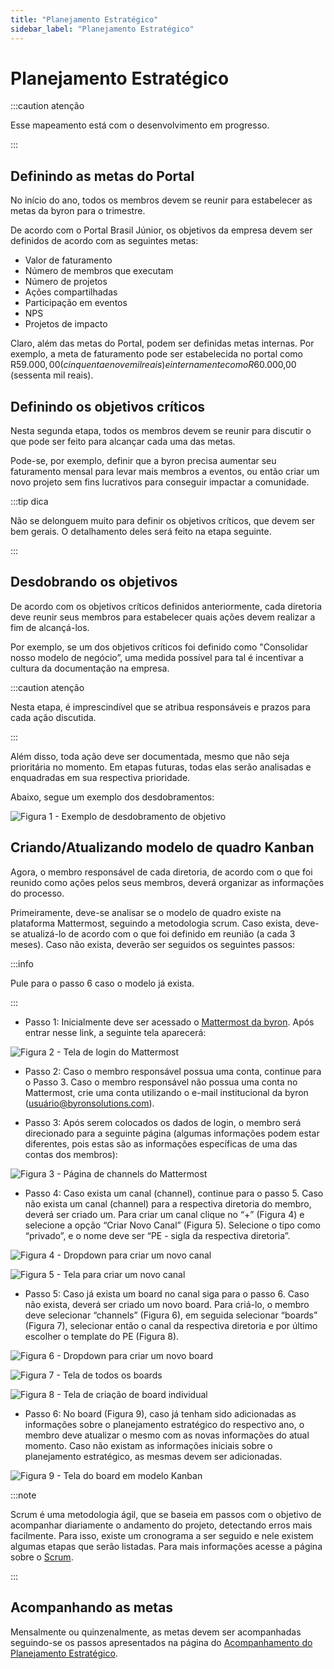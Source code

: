 ```yaml
---
title: "Planejamento Estratégico"
sidebar_label: "Planejamento Estratégico"
---
```



# Planejamento Estratégico

:::caution atenção

Esse mapeamento está com o desenvolvimento em progresso.

:::

## Definindo as metas do Portal

No início do ano, todos os membros devem se reunir para estabelecer as metas da byron para o trimestre.

De acordo com o Portal Brasil Júnior, os objetivos da empresa devem ser definidos de acordo com as seguintes metas:

- Valor de faturamento
- Número de membros que executam
- Número de projetos
- Ações compartilhadas
- Participação em eventos
- NPS
- Projetos de impacto

Claro, além das metas do Portal, podem ser definidas metas internas. Por exemplo, a meta de faturamento pode ser estabelecida no portal como R$59.000,00 (cinquenta e nove mil reais) e internamente como R$60.000,00 (sessenta mil reais).

## Definindo os objetivos críticos

Nesta segunda etapa, todos os membros devem se reunir para discutir o que pode ser feito para alcançar cada uma das metas.

Pode-se, por exemplo, definir que a byron precisa aumentar seu faturamento mensal para levar mais membros a eventos, ou então criar um novo projeto sem fins lucrativos para conseguir impactar a comunidade.

:::tip dica

Não se delonguem muito para definir os objetivos críticos, que devem ser bem gerais. O detalhamento deles será feito na etapa seguinte.

:::

## Desdobrando os objetivos

De acordo com os objetivos críticos definidos anteriormente, cada diretoria deve reunir seus membros para estabelecer quais ações devem realizar a fim de alcançá-los.

Por exemplo, se um dos objetivos críticos foi definido como "Consolidar nosso modelo de negócio”, uma medida possível para tal é incentivar a cultura da documentação na empresa.

:::caution atenção

Nesta etapa, é imprescindível que se atribua responsáveis e prazos para cada ação discutida.

:::

Além disso, toda ação deve ser documentada, mesmo que não seja prioritária no momento. Em etapas futuras, todas elas serão analisadas e enquadradas em sua respectiva prioridade.

Abaixo, segue um exemplo dos desdobramentos:

<image
  src={figura1}
  alt="Figura 1 - Exemplo de desdobramento de objetivo"
  width={600}
/>

## Criando/Atualizando modelo de quadro Kanban

Agora, o membro responsável de cada diretoria, de acordo com o que foi reunido como ações pelos seus membros, deverá organizar as informações do processo.

Primeiramente, deve-se analisar se o modelo de quadro existe na plataforma Mattermost, seguindo a metodologia scrum. Caso exista, deve-se atualizá-lo de acordo com o que foi definido em reunião (a cada 3 meses). Caso não exista, deverão ser seguidos os seguintes passos:

:::info

Pule para o passo 6 caso o modelo já exista.

:::

- Passo 1: Inicialmente deve ser acessado o [Mattermost da byron](http://mattermost.byronsolutions.com/). Após entrar nesse link, a seguinte tela aparecerá:

<image src={figura2} alt="Figura 2 - Tela de login do Mattermost" width={600} />

- Passo 2: Caso o membro responsável possua uma conta, continue para o Passo 3. Caso o membro responsável não possua uma conta no Mattermost, crie uma conta utilizando o e-mail institucional da byron (usuário@byronsolutions.com).

- Passo 3: Após serem colocados os dados de login, o membro será direcionado para a seguinte página (algumas informações podem estar diferentes, pois estas são as informações específicas de uma das contas dos membros):

<image
  src={figura3}
  alt="Figura 3 - Página de channels do Mattermost"
  width={600}
/>

- Passo 4: Caso exista um canal (channel), continue para o passo 5. Caso não exista um canal (channel) para a respectiva diretoria do membro, deverá ser criado um. Para criar um canal clique no “+” (Figura 4) e selecione a opção “Criar Novo Canal” (Figura 5). Selecione o tipo como “privado”, e o nome deve ser “PE - sigla da respectiva diretoria”.

<image
  src={figura4}
  alt="Figura 4 - Dropdown para criar um novo canal"
  width={600}
/>

<image
  src={figura5}
  alt="Figura 5 - Tela para criar um novo canal"
  width={600}
/>

- Passo 5: Caso já exista um board no canal siga para o passo 6. Caso não exista, deverá ser criado um novo board. Para criá-lo, o membro deve selecionar “channels” (Figura 6), em seguida selecionar “boards” (Figura 7), selecionar então o canal da respectiva diretoria e por último escolher o template do PE (Figura 8).

<image
  src={figura6}
  alt="Figura 6 - Dropdown para criar um novo board"
  width={600}
/>

<image src={figura7} alt="Figura 7 - Tela de todos os boards" width={600} />

<image
  src={figura8}
  alt="Figura 8 - Tela de criação de board individual"
  width={600}
/>

- Passo 6: No board (Figura 9), caso já tenham sido adicionadas as informações sobre o planejamento estratégico do respectivo ano, o membro deve atualizar o mesmo com as novas informações do atual momento. Caso não existam as informações iniciais sobre o planejamento estratégico, as mesmas devem ser adicionadas.

<image
  src={figura9}
  alt="Figura 9 - Tela do board em modelo Kanban"
  width={600}
/>

:::note

Scrum é uma metodologia ágil, que se baseia em passos com o objetivo de acompanhar diariamente o andamento do projeto, detectando erros mais facilmente. Para isso, existe um cronograma a ser seguido e nele existem algumas etapas que serão listadas.
Para mais informações acesse a página sobre o [Scrum](https://www.google.com.br).

:::

## Acompanhando as metas

Mensalmente ou quinzenalmente, as metas devem ser acompanhadas seguindo-se os passos apresentados na página do [Acompanhamento do Planejamento Estratégico](https://www.google.com.br).

